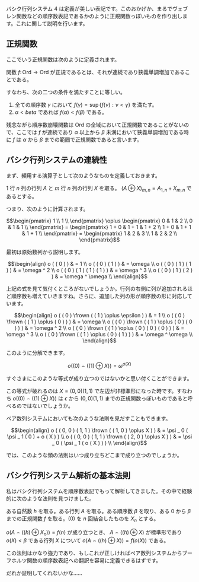 バシク行列システム 4 は定義が美しい表記です。このおかげか、まるでヴェブレン関数などの順序数表記であるかのように正規関数っぽいものを作り出します。これに関して説明を行います。

== 正規関数 ==

ここでいう正規関数は次のように定義されます。

{{User:Hexirp/bxu|定義 1.1}}
関数 \( f \colon \mathrm{Ord} \rightarrow \mathrm{Ord} \) が正規であるとは、それが連続であり狭義単調増加であることである。

すなわち、次の二つの条件を満たすことに等しい。

# 全ての順序数 \( \gamma \) において \( f ( \gamma ) = \sup \{ f ( \nu ) : \nu < \gamma \} \) を満たす。
# \( \alpha < beta \) であれば \( f ( \alpha ) < f ( \beta ) \) である。
{{User:Hexirp/bxl}}

残念ながら順序数崩壊関数は \( \mathrm{Ord} \) の全域において正規関数であることがないので、ここでは \( f \) が連続であり \( \alpha \) 以上から \( \beta \) 未満において狭義単調増加である時に \( f \) は \( \alpha \) から \( \beta \) までの範囲で正規関数であると言います。

== バシク行列システムの連続性 ==

まず、頻用する演算子として次のようなものを定義しておきます。

{{User:Hexirp/bxu|定義 2.1}}
\( 1 \) 行 \( n \) 列の行列 \( A \) と \( m \) 行 \( n \) 列の行列 \( X \) を取る。 \( ( A \oplus X ) _ { m, n } = A _ { 1, n } + X _ { m, n } \) であるとする。
{{User:Hexirp/bxl}}

つまり、次のように計算されます。

\[ \begin{pmatrix} 1 \\ 1 \\ \end{pmatrix} \oplus \begin{pmatrix} 0 & 1 & 2 \\ 0 & 1 & 1 \\ \end{pmatrix} = \begin{pmatrix} 1 + 0 & 1 + 1 & 1 + 2 \\ 1 + 0 & 1 + 1 & 1 + 1 \\ \end{pmatrix} = \begin{pmatrix} 1 & 2 & 3 \\ 1 & 2 & 2 \\ \end{pmatrix} \]

最初は原始数列から説明します。

\[ \begin{align} o ( ( 0 ) ) & = 1 \\ o ( ( 0 ) ( 1 ) ) & = \omega \\ o ( ( 0 ) ( 1 ) ( 1 ) ) & = \omega ^ 2 \\ o ( ( 0 ) ( 1 ) ( 1 ) ( 1 ) ) & = \omega ^ 3 \\ o ( ( 0 ) ( 1 ) ( 2 ) ) & = \omega ^ \omega \\ \end{align} \]

上記の式を見て気付くところがないでしょうか。行列の右側に列が追加されるほど順序数も増えていきますね。さらに、追加した列の形が順序数の形に対応しています。

\[ \begin{align} o ( ( 0 ) \frown ( ( 1 ) \oplus \epsilon ) ) & = 1 \\ o ( ( 0 ) \frown ( ( 1 ) \oplus ( 0 ) ) ) & = \omega \\ o ( ( 0 ) \frown ( ( 1 ) \oplus ( 0 ) ( 0 ) ) ) & = \omega ^ 2 \\ o ( ( 0 ) \frown ( ( 1 ) \oplus ( 0 ) ( 0 ) ( 0 ) ) ) & = \omega ^ 3 \\ o ( ( 0 ) \frown ( ( 1 ) \oplus ( 0 ) ( 1 ) ) ) & = \omega ^ \omega \\ \end{align} \]

このように分解できます。

\[ o ( ( 0 ) \frown ( ( 1 ) \oplus X ) ) = \omega ^ { o ( X ) } \]

すぐさまにこのような等式が成り立つのではないかと思い付くことができます。

この等式が破れるのは \( X = ( 0, 0 ) ( 1, 1 ) \) で左辺が非標準形になった時です。すなわち \( o ( ( 0 ) \frown ( ( 1 ) \oplus X ) ) \) は \( \epsilon \) から \( ( 0, 0 ) ( 1, 1 ) \) までの正規関数っぽいものであると呼べるのではないでしょうか。

ペア数列システムにおいても次のような法則を見だすこともできます。

\[ \begin{align} o ( ( 0, 0 ) ( 1, 1 ) \frown ( ( 1, 0 ) \oplus X ) ) & = \psi _ 0 ( \psi _ 1 ( 0 ) + o ( X ) ) \\ o ( ( 0, 0 ) ( 1, 1 ) \frown ( ( 2, 0 ) \oplus X ) ) & = \psi _ 0 ( \psi _ 1 ( o ( X ) ) ) \\ \end{align} \]

では、このような類の法則はいつ成り立ちどこまで成り立つのでしょうか。

== バシク行列システム解析の基本法則 ==

私はバシク行列システムを順序数表記でもって解析してきました。その中で経験的に次のような法則を見つけました。

{{User:Hexirp/bxu|法則 3.1}}
ある自然数 \( h \) を取る。ある行列 \( A \) を取る。ある順序数 \( \beta \) を取り、ある \( 0 \) から \( \beta \) までの正規関数 \( f \) を取る。\( ( 0 ) \) を \( n \) 回結合したものを \( X _ n \) とする。

\( o ( A \frown ( ( h ) \oplus X _ n ) ) = f ( n ) \) が成り立つとき、 \( A \frown ( ( h ) \oplus X ) \) が標準形であり \( o ( X ) < \beta \) である行列 \( X \) について \( o ( A \frown ( ( h ) \oplus X ) ) = f ( o ( X ) ) \) である。
{{User:Hexirp/bxl}}

この法則はかなり強力であり、もしこれが正しければペア数列システムからブーフホルツ関数の順序数表記への翻訳を容易に定義できるはずです。

だれか証明してくれないかな……
